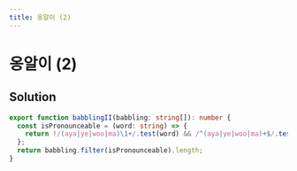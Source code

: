 ```yaml
---
title: 옹알이 (2)
---
```


# 옹알이 (2)

## Solution

```typescript filename="solution.ts" copy
export function babblingII(babbling: string[]): number {
  const isPronounceable = (word: string) => {
    return !/(aya|ye|woo|ma)\1+/.test(word) && /^(aya|ye|woo|ma)+$/.test(word);
  };
  return babbling.filter(isPronounceable).length;
}
```

<ProblemLink
  codingSite="programmers"
  href="https://school.programmers.co.kr/learn/courses/30/lessons/133499"
  title="옹알이 (2)"
/>
